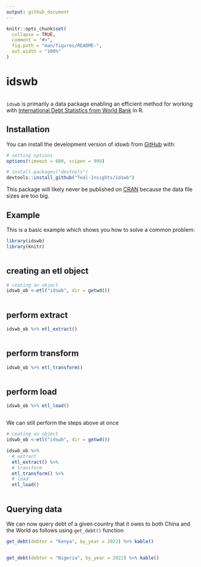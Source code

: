 ```yaml
---
output: github_document
---
```


<!-- README.md is generated from README.Rmd. Please edit that file -->

```r
knitr::opts_chunk$set(
  collapse = TRUE,
  comment = "#>",
  fig.path = "man/figures/README-",
  out.width = "100%"
)
```

# idswb

<!-- badges: start -->
<!-- badges: end -->
```r

```

`idswb` is primarily a data package enabling an efficient method for working with [International Debt Statistics from World Bank](https://www.worldbank.org/en/programs/debt-statistics/ids) in R.

## Installation

You can install the development version of idswb from [GitHub](https://github.com/) with:

``` r
# setting options
options(timeout = 600, scipen = 999)

# install.packages("devtools")
devtools::install_github("Teal-Insights/idswb")
```

This package will likely never be published on [CRAN](https://cran.r-project.org/) because the data file sizes are too big.


## Example

This is a basic example which shows you how to solve a common problem:

```r
library(idswb)
library(knitr)
```

```r

```
## creating an etl object
```r
# ceating an object
idswb_ob <-etl("idswb", dir = getwd())

```

```r

```
## perform extract
```r
idswb_ob %>% etl_extract()
```

```r

```
## perform transform
```r
idswb_ob %>% etl_transform()
```

```r

```
## perform load
```r
idswb_ob %>% etl_load()
```

```r

```
We can still perform the steps above at once
```r
# ceating an object
idswb_ob <-etl("idswb", dir = getwd())

idswb_ob %>% 
  # extract
  etl_extract() %>% 
  # transform
  etl_transform() %>% 
  # load
  etl_load()
```

```r

```
## Querying data

We can now query debt of a given country that it owes to both China and the World as follows using `get_debt()` function
```r
get_debt(debtor = "Kenya", by_year = 2022) %>% kable()
```

```r

```

```r
get_debt(debtor = "Nigeria", by_year = 2022) %>% kable()
```

